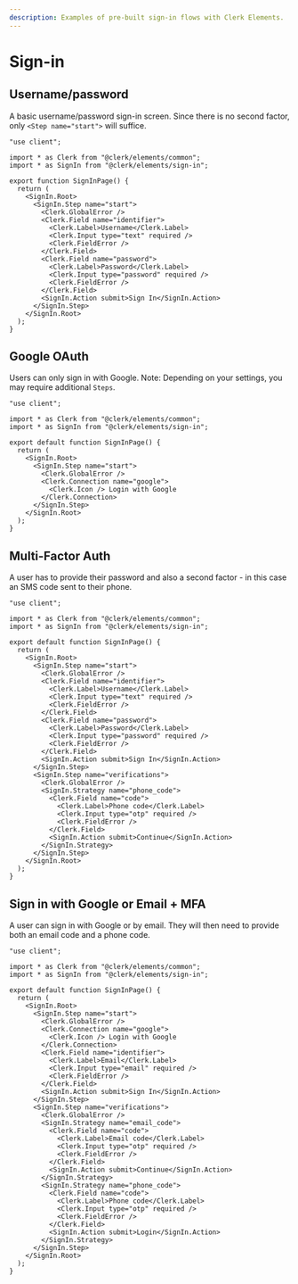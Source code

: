 ```yaml
---
description: Examples of pre-built sign-in flows with Clerk Elements.
---
```


# Sign-in

## Username/password

A basic username/password sign-in screen. Since there is no second factor, only `<Step name="start">` will suffice.

```tsx {{ filename: '/app/sign-in/[[...sign-in]]/page.tsx', collapsible: true }}
"use client";

import * as Clerk from "@clerk/elements/common";
import * as SignIn from "@clerk/elements/sign-in";

export function SignInPage() {
  return (
    <SignIn.Root>
      <SignIn.Step name="start">
        <Clerk.GlobalError />
        <Clerk.Field name="identifier">
          <Clerk.Label>Username</Clerk.Label>
          <Clerk.Input type="text" required />
          <Clerk.FieldError />
        </Clerk.Field>
        <Clerk.Field name="password">
          <Clerk.Label>Password</Clerk.Label>
          <Clerk.Input type="password" required />
          <Clerk.FieldError />
        </Clerk.Field>
        <SignIn.Action submit>Sign In</SignIn.Action>
      </SignIn.Step>
    </SignIn.Root>
  );
}
```

## Google OAuth

Users can only sign in with Google. Note: Depending on your settings, you may require additional `Steps`.

```tsx {{ filename: '/app/sign-in/[[...sign-in]]/page.tsx', collapsible: true }}
"use client";

import * as Clerk from "@clerk/elements/common";
import * as SignIn from "@clerk/elements/sign-in";

export default function SignInPage() {
  return (
    <SignIn.Root>
      <SignIn.Step name="start">
        <Clerk.GlobalError />
        <Clerk.Connection name="google">
          <Clerk.Icon /> Login with Google
        </Clerk.Connection>
      </SignIn.Step>
    </SignIn.Root>
  );
}
```

## Multi-Factor Auth

A user has to provide their password and also a second factor - in this case an SMS code sent to their phone.


```tsx {{ filename: '/app/sign-in/[[...sign-in]]/page.tsx', collapsible: true }}
"use client";

import * as Clerk from "@clerk/elements/common";
import * as SignIn from "@clerk/elements/sign-in";

export default function SignInPage() {
  return (
    <SignIn.Root>
      <SignIn.Step name="start">
        <Clerk.GlobalError />
        <Clerk.Field name="identifier">
          <Clerk.Label>Username</Clerk.Label>
          <Clerk.Input type="text" required />
          <Clerk.FieldError />
        </Clerk.Field>
        <Clerk.Field name="password">
          <Clerk.Label>Password</Clerk.Label>
          <Clerk.Input type="password" required />
          <Clerk.FieldError />
        </Clerk.Field>
        <SignIn.Action submit>Sign In</SignIn.Action>
      </SignIn.Step>
      <SignIn.Step name="verifications">
        <Clerk.GlobalError />
        <SignIn.Strategy name="phone_code">
          <Clerk.Field name="code">
            <Clerk.Label>Phone code</Clerk.Label>
            <Clerk.Input type="otp" required />
            <Clerk.FieldError />
          </Clerk.Field>
          <SignIn.Action submit>Continue</SignIn.Action>
        </SignIn.Strategy>
      </SignIn.Step>
    </SignIn.Root>
  );
}
```

## Sign in with Google or Email + MFA

A user can sign in with Google or by email. They will then need to provide both an email code and a phone code.

```tsx {{ filename: '/app/sign-in/[[...sign-in]]/page.tsx', collapsible: true }}
"use client";

import * as Clerk from "@clerk/elements/common";
import * as SignIn from "@clerk/elements/sign-in";

export default function SignInPage() {
  return (
    <SignIn.Root>
      <SignIn.Step name="start">
        <Clerk.GlobalError />
        <Clerk.Connection name="google">
          <Clerk.Icon /> Login with Google
        </Clerk.Connection>
        <Clerk.Field name="identifier">
          <Clerk.Label>Email</Clerk.Label>
          <Clerk.Input type="email" required />
          <Clerk.FieldError />
        </Clerk.Field>
        <SignIn.Action submit>Sign In</SignIn.Action>
      </SignIn.Step>
      <SignIn.Step name="verifications">
        <Clerk.GlobalError />
        <SignIn.Strategy name="email_code">
          <Clerk.Field name="code">
            <Clerk.Label>Email code</Clerk.Label>
            <Clerk.Input type="otp" required />
            <Clerk.FieldError />
          </Clerk.Field>
          <SignIn.Action submit>Continue</SignIn.Action>
        </SignIn.Strategy>
        <SignIn.Strategy name="phone_code">
          <Clerk.Field name="code">
            <Clerk.Label>Phone code</Clerk.Label>
            <Clerk.Input type="otp" required />
            <Clerk.FieldError />
          </Clerk.Field>
          <SignIn.Action submit>Login</SignIn.Action>
        </SignIn.Strategy>
      </SignIn.Step>
    </SignIn.Root>
  );
}
```